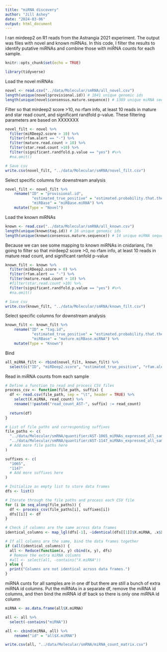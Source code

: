 ```yaml
---
title: "miRNA discovery"
author: "Jill Ashey"
date: "2024-03-06"
output: html_document
---
```


I ran mirdeep2 on R1 reads from the Astrangia 2021 experiment. The output was files with novel and known miRNAs. In this code, I filter the results to identify putative miRNAs and combine those with miRNA counts for each sample. 

```r
knitr::opts_chunk$set(echo = TRUE)

library(tidyverse)
```

Load the novel miRNAs
```r
novel <- read.csv("../data/Molecular/smRNA/all_novel.csv")
length(unique(novel$provisional.id)) # 1841 unique genomic ids
length(unique(novel$consensus.mature.sequence)) # 1389 unique miRNA sequences
```

Filter so that mirdeep2 score >10, no rfam info, at least 10 reads in mature and star read count, and significant randfold p-value. These filtering parameters are based on XXXXXXX
```r
novel_filt <- novel %>%
  filter(miRDeep2.score > 10) %>%
  filter(rfam.alert == "-") %>%
  filter(mature.read.count > 10) %>%
  filter(star.read.count >10) %>%
  filter(significant.randfold.p.value == "yes") #%>%
  #na.omit()

# Save csv 
write.csv(novel_filt, "../data/Molecular/smRNA/novel_filt.csv")
```

Select specific columns for downstream analysis
```r
novel_filt <- novel_filt %>%
    rename("ID" = "provisional.id",                                                  
            "estimated_true_positive" = "estimated.probability.that.the.miRNA.candidate.is.a.true.positive", 
            "miRBase" = "miRBase.miRNA") %>%
    mutate(Type = "Novel")
```

Load the known miRNAs
```r
known <- read.csv("../data/Molecular/smRNA/all_known.csv")
length(unique(known$tag.id)) # 16 unique genomic ids
length(unique(known$consensus.mature.sequence)) # 14 unique miRNA sequences
```

Because we can see some mapping to known miRNAs in cnidarians, I'm going to filter so that mirdeep2 score >0, no rfam info, at least 10 reads in mature read count, and significant ranfold p-value
```r
known_filt <- known %>%
  filter(miRDeep2.score > 0) %>%
  filter(rfam.alert == "-") %>%
  filter(mature.read.count > 10) %>%
  #filter(star.read.count >10) %>%
  filter(significant.randfold.p.value == "yes") #%>%
  #na.omit()

# Save csv 
write.csv(known_filt, "../data/Molecular/smRNA/known_filt.csv")
```

Select specific columns for downstream analysis
```r
known_filt <- known_filt %>%
    rename("ID" = "tag.id",                                                  
            "estimated_true_positive" = "estimated.probability.that.the.miRNA.is.a.true.positive", 
            "miRBase" = "mature.miRBase.miRNA") %>%
    mutate(Type = "Known")
```

Bind 
```r
all_miRNA_filt <- rbind(novel_filt, known_filt) %>%
  select(c("ID", "miRDeep2.score", "estimated_true_positive", "rfam.alert", "total.read.count", "mature.read.count", "loop.read.count", "star.read.count", "significant.randfold.p.value", "consensus.mature.sequence", "consensus.star.sequence", "consensus.precursor.sequence", "precursor.coordinate", "Type"))
```

Read in miRNA counts from each sample
```r
# Define a function to read and process CSV files
process_csv <- function(file_path, suffix) {
  df <- read.csv(file_path, sep = "\t", header = TRUE) %>%
    select(X.miRNA, read_count) %>%
    rename(!!paste0("read_count_AST-", suffix) := read_count)
  
  return(df)
}

# List of file paths and corresponding suffixes
file_paths <- c(
  "../data/Molecular/smRNA/quantifier/AST-1065_miRNAs_expressed_all_samples_1709048527.csv",
  "../data/Molecular/smRNA/quantifier/AST-1147_miRNAs_expressed_all_samples_1709052026.csv"
  # Add more file paths here
)

suffixes <- c(
  "1065",
  "1147"
  # Add more suffixes here
)

# Initialize an empty list to store data frames
dfs <- list()

# Iterate through the file paths and process each CSV file
for (i in seq_along(file_paths)) {
  df <- process_csv(file_paths[i], suffixes[i])
  dfs[[i]] <- df
}

# Check if columns are the same across data frames
identical_columns <- map_lgl(dfs[-1], ~identical(dfs[[1]]$X.miRNA, .x$X.miRNA))

# If all columns are the same, bind the data frames together
if (all(identical_columns)) {
  all <- Reduce(function(x, y) cbind(x, y), dfs)
  # Remove the extra miRNA columns
  #all <- select(all, -contains("X.miRNA"))
} else {
  print("Columns are not identical across data frames.")
}
```

miRNA cunts for all samples are in one df but there are still a bunch of extra miRNA id columns. Put the miRNAs in a separate df, remove the miRNA id columns, and then bind the miRNA id df back so there is only one miRNA id column 
```r
miRNA <- as.data.frame(all$X.miRNA)

all <- all %>%
  select(-contains("miRNA"))

all <- cbind(miRNA, all) %>%
    rename("id" = "all$X.miRNA")

write.csv(all, "../data/Molecular/smRNA/miRNA_count_matrix.csv")
```






